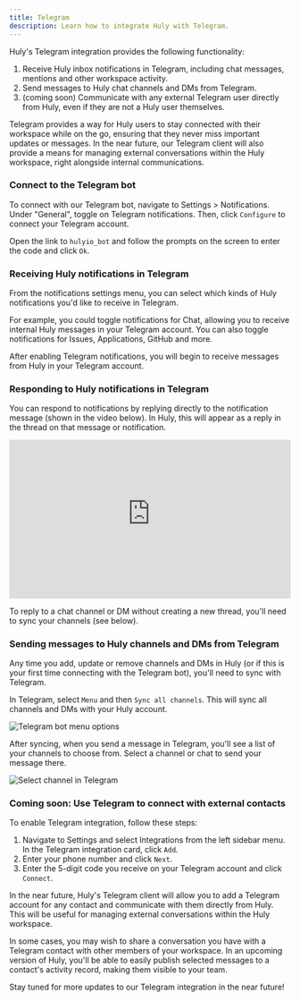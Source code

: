 ```yaml
---
title: Telegram
description: Learn how to integrate Huly with Telegram.
---
```



Huly's Telegram integration provides the following functionality:

1. Receive Huly inbox notifications in Telegram, including chat messages, mentions and other workspace activity.
2. Send messages to Huly chat channels and DMs from Telegram.
2. (coming soon) Communicate with any external Telegram user directly from Huly, even if they are not a Huly user themselves.

Telegram provides a way for Huly users to stay connected with their workspace while on the go, ensuring that they never miss important updates or messages. In the near future, our Telegram client will also provide a means for managing external conversations within the Huly workspace, right alongside internal communications.

### Connect to the Telegram bot

To connect with our Telegram bot, navigate to Settings > Notifications. Under "General", toggle on Telegram notifications. Then, click `Configure` to connect your Telegram account.

Open the link to `hulyio_bot` and follow the prompts on the screen to enter the code and click `Ok`.

### Receiving Huly notifications in Telegram

From the notifications settings menu, you can select which kinds of Huly notifications you'd like to receive in Telegram.

For example, you could toggle notifications for Chat, allowing you to receive internal Huly messages in your Telegram account. You can also toggle notifications for Issues, Applications, GitHub and more.

After enabling Telegram notifications, you will begin to receive messages from Huly in your Telegram account.

### Responding to Huly notifications in Telegram

You can respond to notifications by replying directly to the notification message (shown in the video below). In Huly, this will appear as a reply in the thread on that message or notification.

<div style="position: relative; padding-top: 56.25%;">
  <iframe
    src="https://customer-davn16od7sue0s1k.cloudflarestream.com/e8c73dcf286fc285ab22ab6d99d087a6/iframe?poster=https%3A%2F%2Fcustomer-davn16od7sue0s1k.cloudflarestream.com%2Fe8c73dcf286fc285ab22ab6d99d087a6%2Fthumbnails%2Fthumbnail.jpg%3Ftime%3D%26height%3D600"
    loading="lazy"
    style="border: none; position: absolute; top: 0; left: 0; height: 100%; width: 100%;"
    allow="accelerometer; gyroscope; autoplay; encrypted-media; picture-in-picture;"
    allowfullscreen="true"
  ></iframe>
</div>

To reply to a chat channel or DM without creating a new thread, you'll need to sync your channels (see below).

### Sending messages to Huly channels and DMs from Telegram

Any time you add, update or remove channels and DMs in Huly (or if this is your first time connecting with the Telegram bot), you'll need to sync with Telegram.

In Telegram, select `Menu` and then `Sync all channels`. This will sync all channels and DMs with your Huly account.

<Image 
    src={telegramSync} 
    alt='Telegram bot menu options' 
    inferSize
    quality='max'
/>

After syncing, when you send a message in Telegram, you'll see a list of your channels to choose from. Select a channel or chat to send your message there.

<Image 
    src={telegramSelectChannel} 
    alt='Select channel in Telegram' 
    inferSize
    quality='max'
/>

### Coming soon: Use Telegram to connect with external contacts

To enable Telegram integration, follow these steps:

1. Navigate to Settings and select Integrations from the left sidebar menu. In the Telegram integration card, click `Add`.
2. Enter your phone number and click `Next`.
3. Enter the 5-digit code you receive on your Telegram account and click `Connect`.

In the near future, Huly's Telegram client will allow you to add a Telegram account for any contact and communicate with them directly from Huly. This will be useful for managing external conversations within the Huly workspace.

In some cases, you may wish to share a conversation you have with a Telegram contact with other members of your workspace. In an upcoming version of Huly, you'll be able to easily publish selected messages to a contact's activity record, making them visible to your team.

Stay tuned for more updates to our Telegram integration in the near future!
